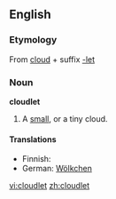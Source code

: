 ==English==

===Etymology===
From [[cloud]] + suffix [[-let]]

===Noun===
'''cloudlet'''

# A [[small]], or a tiny cloud.

====Translations====
{{top}}
* Finnish: {{t|fi|pilvenhattara}}
* German: [[Wölkchen]] {{n}}
{{mid}}
{{bottom}}

[[vi:cloudlet]]
[[zh:cloudlet]]